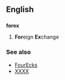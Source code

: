==English==
==={{abbreviation}}===
'''forex'''

#'''For'''eign '''Ex'''change
===See also===
*[[FourEcks]]
*[[XXXX]]